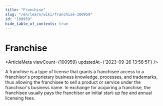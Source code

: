 ```yaml
---
title: "Franchise"
slug: "/en/learn/wiki/franchise-100959"
id: "100959"
hide_table_of_contents: true
---
```



<Breadcrumbs current="Franchise" />

# Franchise

<ArticleMeta viewCount={100959} updatedAt={'2023-09-26 13:58:51'} />
<div className='border-solid border-b border-t-0 my-4 border-[var(--ifm-color-gray-300)]' />

A franchise is a type of license that grants a franchisee access to a franchisor's proprietary business knowledge, processes, and trademarks, thus allowing the franchisee to sell a product or service under the franchisor's business name. In exchange for acquiring a franchise, the franchisee usually pays the franchisor an initial start-up fee and annual licensing fees.
